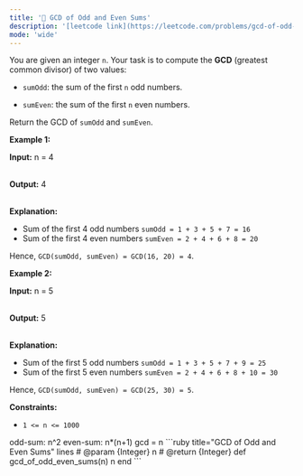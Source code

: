 ```yaml
---
title: '🧩 GCD of Odd and Even Sums'
description: '[leetcode link](https://leetcode.com/problems/gcd-of-odd-and-even-sums/description/)'
mode: 'wide'
---
```

<Tabs>
  <Tab title="Question" icon="circle-question" iconType="regular">
    <Card>
      <p>You are given an integer <code>n</code>. Your task is to compute the <strong>GCD</strong> (greatest common divisor) of two values:</p>  <ul>  <li>  <p><code>sumOdd</code>: the sum of the first <code>n</code> odd numbers.</p>  </li>  <li>  <p><code>sumEven</code>: the sum of the first <code>n</code> even numbers.</p>  </li> </ul>  <p>Return the GCD of <code>sumOdd</code> and <code>sumEven</code>.</p>   <p><strong class="example">Example 1:</strong></p>  <div class="example-block"> <p><strong>Input:</strong> <span class="example-io">n = 4</span></p>  <p><br/> <strong>Output:</strong> <span class="example-io">4</span></p>  <p><br/> <strong>Explanation:</strong></p>  <ul>  <li>Sum of the first 4 odd numbers <code>sumOdd = 1 + 3 + 5 + 7 = 16</code></li>  <li>Sum of the first 4 even numbers <code>sumEven = 2 + 4 + 6 + 8 = 20</code></li> </ul>  <p>Hence, <code>GCD(sumOdd, sumEven) = GCD(16, 20) = 4</code>.</p> </div>  <p><strong class="example">Example 2:</strong></p>  <div class="example-block"> <p><strong>Input:</strong> <span class="example-io">n = 5</span></p>  <p><br/> <strong>Output:</strong> <span class="example-io">5</span></p>  <p><br/> <strong>Explanation:</strong></p>  <ul>  <li>Sum of the first 5 odd numbers <code>sumOdd = 1 + 3 + 5 + 7 + 9 = 25</code></li>  <li>Sum of the first 5 even numbers <code>sumEven = 2 + 4 + 6 + 8 + 10 = 30</code></li> </ul>  <p>Hence, <code>GCD(sumOdd, sumEven) = GCD(25, 30) = 5</code>.</p> </div>   <p><strong>Constraints:</strong></p>  <ul>  <li><code>1 &lt;= n &lt;= 10​​​​​​​00</code></li> </ul> 
    </Card>
  </Tab>
  <Tab title="Solution" icon="lightbulb" iconType="regular" >
    <Card>
      odd-sum: n^2
even-sum: n*(n+1)
gcd = n
    </Card>
  <Expandable title="code">
    <CodeGroup dropdown>
```ruby title="GCD of Odd and Even Sums" lines
# @param {Integer} n
# @return {Integer}
def gcd_of_odd_even_sums(n)
  n  
end
```
    </CodeGroup>
  </Expandable>
  </Tab>
</Tabs>